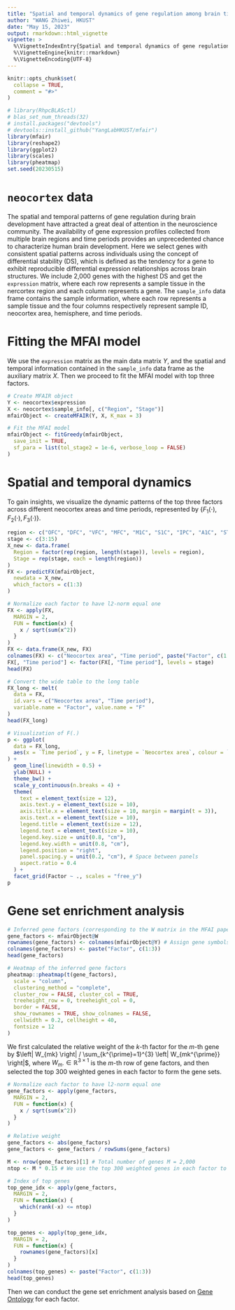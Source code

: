 ```yaml
---
title: "Spatial and temporal dynamics of gene regulation among brain tissues"
author: "WANG Zhiwei, HKUST"
date: "May 15, 2023"
output: rmarkdown::html_vignette
vignette: >
  %\VignetteIndexEntry{Spatial and temporal dynamics of gene regulation among brain tissues}
  %\VignetteEngine{knitr::rmarkdown}
  %\VignetteEncoding{UTF-8}
---
```


```r
knitr::opts_chunk$set(
  collapse = TRUE,
  comment = "#>"
)
```

```r
# library(RhpcBLASctl)
# blas_set_num_threads(32)
# install.packages("devtools")
# devtools::install_github("YangLabHKUST/mfair")
library(mfair)
library(reshape2)
library(ggplot2)
library(scales)
library(pheatmap)
set.seed(20230515)
```

# `neocortex` data

The spatial and temporal patterns of gene regulation during brain development have attracted a great deal of attention in the neuroscience community.
The availability of gene expression profiles collected from multiple brain regions and time periods provides an unprecedented chance to characterize human brain development.
Here we select genes with consistent spatial patterns across individuals using the concept of differential stability (DS), which is defined as the tendency for a gene to exhibit reproducible differential expression relationships across brain structures.
We include 2,000 genes with the highest DS and get the `expression` matrix, where each row represents a sample tissue in the nercortex region and each column represents a gene.
The `sample_info` data frame contains the sample information, where each row represents a sample tissue and the four columns respectively represent sample ID, neocortex area, hemisphere, and time periods.

# Fitting the MFAI model

We use the `expression` matrix as the main data matrix $Y$, and the spatial and temporal information contained in the `sample_info` data frame as the auxiliary matrix $X$.
Then we proceed to fit the MFAI model with top three factors.

```r
# Create MFAIR object
Y <- neocortex$expression
X <- neocortex$sample_info[, c("Region", "Stage")]
mfairObject <- createMFAIR(Y, X, K_max = 3)

# Fit the MFAI model
mfairObject <- fitGreedy(mfairObject,
  save_init = TRUE,
  sf_para = list(tol_stage2 = 1e-6, verbose_loop = FALSE)
)
```

# Spatial and temporal dynamics

To gain insights, we visualize the dynamic patterns of the top three factors across different neocortex areas and time periods, represented by $\{ F_1 (\cdot) , F_2 (\cdot) , F_3 (\cdot) \}$.

```r
region <- c("OFC", "DFC", "VFC", "MFC", "M1C", "S1C", "IPC", "A1C", "STC", "ITC", "V1C")
stage <- c(3:15)
X_new <- data.frame(
  Region = factor(rep(region, length(stage)), levels = region),
  Stage = rep(stage, each = length(region))
)
FX <- predictFX(mfairObject,
  newdata = X_new,
  which_factors = c(1:3)
)
```

```r
# Normalize each factor to have l2-norm equal one
FX <- apply(FX,
  MARGIN = 2,
  FUN = function(x) {
    x / sqrt(sum(x^2))
  }
)
FX <- data.frame(X_new, FX)
colnames(FX) <- c("Neocortex area", "Time period", paste("Factor", c(1:3)))
FX[, "Time period"] <- factor(FX[, "Time period"], levels = stage)
head(FX)
```

```r
# Convert the wide table to the long table
FX_long <- melt(
  data = FX,
  id.vars = c("Neocortex area", "Time period"),
  variable.name = "Factor", value.name = "F"
)
head(FX_long)
```

```r
# Visualization of F(.)
p <- ggplot(
  data = FX_long,
  aes(x = `Time period`, y = F, linetype = `Neocortex area`, colour = `Neocortex area`, group = `Neocortex area`)
) +
  geom_line(linewidth = 0.5) +
  ylab(NULL) +
  theme_bw() +
  scale_y_continuous(n.breaks = 4) +
  theme(
    text = element_text(size = 12),
    axis.text.y = element_text(size = 10),
    axis.title.x = element_text(size = 10, margin = margin(t = 3)),
    axis.text.x = element_text(size = 10),
    legend.title = element_text(size = 12),
    legend.text = element_text(size = 10),
    legend.key.size = unit(0.8, "cm"),
    legend.key.width = unit(0.8, "cm"),
    legend.position = "right",
    panel.spacing.y = unit(0.2, "cm"), # Space between panels
    aspect.ratio = 0.4
  ) +
  facet_grid(Factor ~ ., scales = "free_y")
p
```

# Gene set enrichment analysis

```r
# Inferred gene factors (corresponding to the W matrix in the MFAI paper)
gene_factors <- mfairObject@W
rownames(gene_factors) <- colnames(mfairObject@Y) # Assign gene symbols
colnames(gene_factors) <- paste("Factor", c(1:3))
head(gene_factors)
```

```r
# Heatmap of the inferred gene factors
pheatmap::pheatmap(t(gene_factors),
  scale = "column",
  clustering_method = "complete",
  cluster_row = FALSE, cluster_col = TRUE,
  treeheight_row = 0, treeheight_col = 0,
  border = FALSE,
  show_rownames = TRUE, show_colnames = FALSE,
  cellwidth = 0.2, cellheight = 40,
  fontsize = 12
)
```

We first calculated the relative weight of the $k$-th factor for the $m$-th gene by $\left| W_{mk} \right| / \sum_{k^{\prime}=1}^{3} \left| W_{mk^{\prime}} \right|$, where $W_{m \cdot} \in \mathbb{R}^{3 \times 1}$ is the $m$-th row of gene factors, and then selected the top 300 weighted genes in each factor to form the gene sets.

```r
# Normalize each factor to have l2-norm equal one
gene_factors <- apply(gene_factors,
  MARGIN = 2,
  FUN = function(x) {
    x / sqrt(sum(x^2))
  }
)

# Relative weight
gene_factors <- abs(gene_factors)
gene_factors <- gene_factors / rowSums(gene_factors)

M <- nrow(gene_factors)[1] # Total number of genes M = 2,000
ntop <- M * 0.15 # We use the top 300 weighted genes in each factor to form the gene sets

# Index of top genes
top_gene_idx <- apply(gene_factors,
  MARGIN = 2,
  FUN = function(x) {
    which(rank(-x) <= ntop)
  }
)

top_genes <- apply(top_gene_idx,
  MARGIN = 2,
  FUN = function(x) {
    rownames(gene_factors)[x]
  }
)
colnames(top_genes) <- paste("Factor", c(1:3))
head(top_genes)
```

Then we can conduct the gene set enrichment analysis based on [Gene Ontology](http://geneontology.org/) for each factor.
